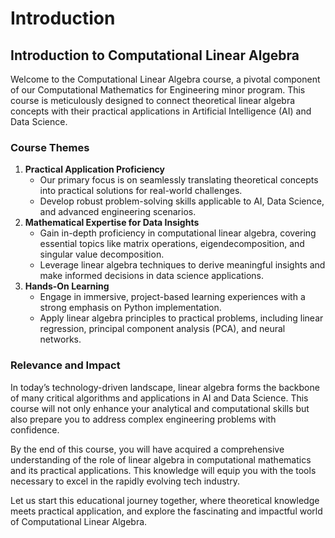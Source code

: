 # Introduction {.unnumbered}

## Introduction to Computational Linear Algebra

Welcome to the Computational Linear Algebra course, a pivotal component of our Computational Mathematics for Engineering minor program. This course is meticulously designed to connect theoretical linear algebra concepts with their practical applications in Artificial Intelligence (AI) and Data Science.

### Course Themes

1. **Practical Application Proficiency**
   - Our primary focus is on seamlessly translating theoretical concepts into practical solutions for real-world challenges.
   - Develop robust problem-solving skills applicable to AI, Data Science, and advanced engineering scenarios.

2. **Mathematical Expertise for Data Insights**
   - Gain in-depth proficiency in computational linear algebra, covering essential topics like matrix operations, eigendecomposition, and singular value decomposition.
   - Leverage linear algebra techniques to derive meaningful insights and make informed decisions in data science applications.

3. **Hands-On Learning**
   - Engage in immersive, project-based learning experiences with a strong emphasis on Python implementation.
   - Apply linear algebra principles to practical problems, including linear regression, principal component analysis (PCA), and neural networks.

### Relevance and Impact

In today's technology-driven landscape, linear algebra forms the backbone of many critical algorithms and applications in AI and Data Science. This course will not only enhance your analytical and computational skills but also prepare you to address complex engineering problems with confidence.

By the end of this course, you will have acquired a comprehensive understanding of the role of linear algebra in computational mathematics and its practical applications. This knowledge will equip you with the tools necessary to excel in the rapidly evolving tech industry.

Let us start this educational journey together, where theoretical knowledge meets practical application, and explore the fascinating and impactful world of Computational Linear Algebra.
